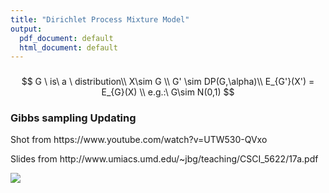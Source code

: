 ```yaml
---
title: "Dirichlet Process Mixture Model"
output:
  pdf_document: default
  html_document: default
---
```



###

$$
G \  is\ a \ distribution\\
X\sim G \\
G' \sim DP(G,\alpha)\\
E_{G'}(X') = E_{G}(X) \\
e.g.:\ G\sim N(0,1)
$$


### Gibbs sampling Updating


Shot from https://www.youtube.com/watch?v=UTW530-QVxo

Slides from http://www.umiacs.umd.edu/~jbg/teaching/CSCI_5622/17a.pdf

![](img/utube_boulder.bmp)
